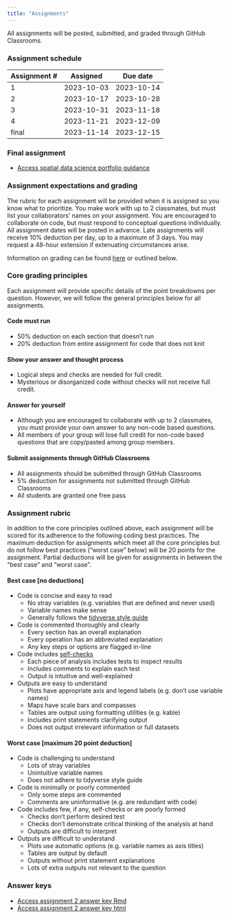 ```yaml
---
title: "Assignments"
---
```


All assignments will be posted, submitted, and graded through GitHub Classrooms. 

### Assignment schedule

| Assignment #| Assigned   | Due date   |
|---|------------|------------|
| 1 | 2023-10-03 | 2023-10-14 |
| 2 | 2023-10-17 | 2023-10-28 |
| 3 | 2023-10-31 | 2023-11-18 |
| 4 | 2023-11-21 | 2023-12-09 |
| final | 2023-11-14 | 2023-12-15 |

### Final assignment
- [Access spatial data science portfolio guidance](assignments/portfolio-guidance.pdf)

### Assignment expectations and grading

The rubric for each assignment will be provided when it is assigned so you know what to prioritize. You make work with up to 2 classmates, but must list your collaborators’ names on your assignment. You are encouraged to collaborate on code, but must respond to conceptual questions individually. All assignment dates will be posted in advance. Late assignments will receive 10% deduction per day, up to a maximum of 3 days. You may request a 48-hour extension if extenuating circumstances arise. 

Information on grading can be found [here](assignment-rubric.pdf) or outlined below.

### Core grading principles

Each assignment will provide specific details of the point breakdowns per question. However, we will follow the general principles below for all assignments.

#### Code must run
* 50% deduction on each section that doesn’t run
* 20% deduction from entire assignment for code that does not knit

#### Show your answer and thought process
* Logical steps and checks are needed for full credit. 
* Mysterious or disorganized code without checks will not receive full credit.

#### Answer for yourself
* Although you are encouraged to collaborate with up to 2 classmates, you must provide your own answer to any non-code based questions.
* All members of your group will lose full credit for non-code based questions that are copy/pasted among group members.

#### Submit assignments through GitHub Classrooms
* All assignments should be submitted through GitHub Classrooms
* 5% deduction for assignments not submitted through GitHub Classrooms
* All students are granted one free pass

### Assignment rubric
In addition to the core principles outlined above, each assignment will be scored for its adherence to the following coding best practices. The maximum deduction for assignments which meet all the core principles but do not follow best practices (“worst case” below) will be 20 points for the assignment. Partial deductions will be given for assignments in between the “best case” and “worst case”.

#### Best case [no deductions]
* Code is concise and easy to read
  * No stray variables (e.g. variables that are defined and never used)
  * Variable names make sense
  * Generally follows the [tidyverse style guide](https://style.tidyverse.org/index.html)
* Code is commented thoroughly and clearly
  * Every section has an overall explanation
  * Every operation has an abbreviated explanation
  * Any key steps or options are flagged in-line
* Code includes [self-checks](assignments/self-check-template.html)
  * Each piece of analysis includes tests to inspect results
  * Includes comments to explain each test
  * Output is intuitive and well-explained
* Outputs are easy to understand
  * Plots have appropriate axis and legend labels (e.g. don’t use variable names) 
  * Maps have scale bars and compasses
  * Tables are output using formatting utilities (e.g. kable)
  * Includes print statements clarifying output
  * Does not output irrelevant information or full datasets
  
#### Worst case [maximum 20 point deduction]
* Code is challenging to understand
  * Lots of stray variables
  * Unintuitive variable names
  * Does not adhere to tidyverse style guide
* Code is minimally or poorly commented
  * Only some steps are commented
  * Comments are uninformative (e.g. are redundant with code)
* Code includes few, if any, self-checks or are poorly formed
  * Checks don’t perform desired test
  * Checks don’t demonstrate critical thinking of the analysis at hand
  * Outputs are difficult to interpret
* Outputs are difficult to understand 
  * Plots use automatic options (e.g. variable names as axis titles)
  * Tables are output by default
  * Outputs without print statement explanations
  * Lots of extra outputs not relevant to the question



### Answer keys
-   [Access assignment 2 answer key Rmd](assignments/assignment2-rubric.Rmd)\
-   [Access assignment 2 answer key html](assignments/assignment2-rubric.html)\

<!-- -   [Access assignment 3 rubric Rmd](assignments/assignment3-rubric.Rmd)\ -->
<!-- -   [Access assignment 3 rubric html](assignments/assignment3-rubric.html)\ -->
<!-- -   [Access assignment 4 rubric Rmd](assignments/assignment4-rubric.Rmd)\ -->
<!-- -   [Access assignment 4 rubric html](assignments/assignment4-rubric.html) -->
